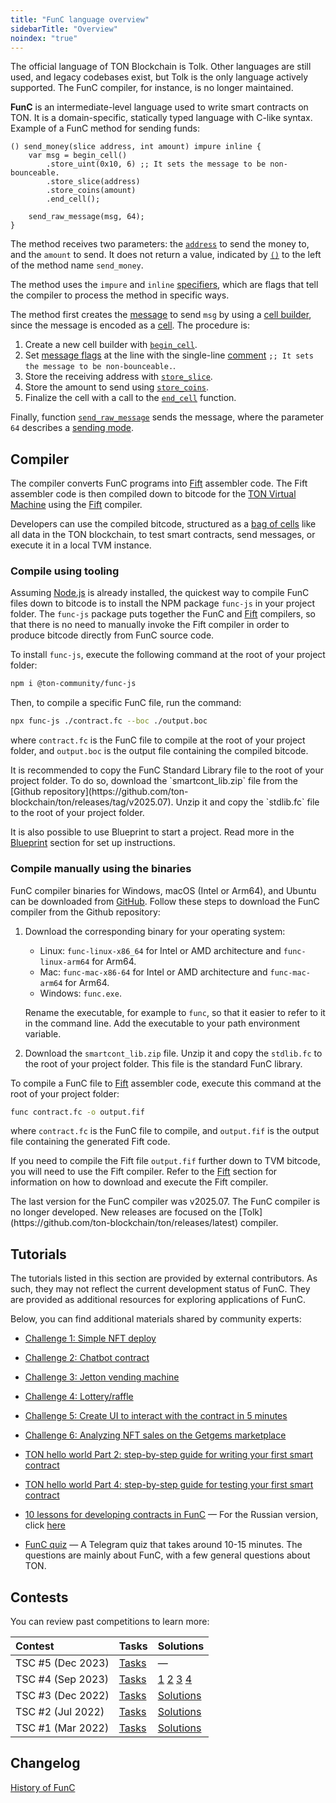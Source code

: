 ```yaml
---
title: "FunC language overview"
sidebarTitle: "Overview"
noindex: "true"
---
```



<Aside>
  The official language of TON Blockchain is Tolk. Other languages are still used, and legacy codebases exist, but Tolk is the only language actively supported. The FunC compiler, for instance, is no longer maintained.
</Aside>

**FunC** is an intermediate-level language used to write smart contracts on TON. It is a domain-specific, statically typed language with C-like syntax.
Example of a FunC method for sending funds:

```func
() send_money(slice address, int amount) impure inline {
    var msg = begin_cell()
        .store_uint(0x10, 6) ;; It sets the message to be non-bounceable.
        .store_slice(address)
        .store_coins(amount)
        .end_cell();

    send_raw_message(msg, 64);
}
```

The method receives two parameters: the [`address`](/foundations/addresses/overview) to send the money to,
and the `amount` to send. It does not return a value, indicated by [`()`](/languages/func/types#tensor-types) to the left of the method name `send_money`.

The method uses the `impure` and `inline` [specifiers](/languages/func/functions#specifiers), which are flags that tell the compiler to process
the method in specific ways.

The method first creates the [message](/foundations/transaction) to send `msg` by using a [cell builder](/tvm/builders-and-slices), since the message is encoded as a [cell](/tvm/serialization/cells). The procedure is:

1. Create a new cell builder with [`begin_cell`](/languages/func/stdlib#begin-cell).
1. Set [message flags](/foundations/messages/internal) at the line with the single-line [comment](/languages/func/comments) `;; It sets the message to be non-bounceable.`.
1. Store the receiving address with [`store_slice`](/languages/func/stdlib#store-slice).
1. Store the amount to send using [`store_coins`](/languages/func/stdlib#store-coins).
1. Finalize the cell with a call to the [`end_cell`](/languages/func/stdlib#end-cell) function.

Finally, function [`send_raw_message`](/languages/func/stdlib#send-raw-message) sends the message, where the parameter `64` describes a [sending mode](/foundations/messages/internal).

## Compiler

The compiler converts FunC programs into [Fift](/languages/fift) assembler code. The Fift assembler code is then compiled down to
bitcode for the [TON Virtual Machine](/tvm/overview) using the [Fift](/languages/fift) compiler.

Developers can use the compiled bitcode, structured as a [bag of cells](/tvm/serialization/boc) like all data in the TON blockchain, to test smart contracts, send messages, or execute it in a local TVM instance.

### Compile using tooling

Assuming [Node.js](https://nodejs.org/en/download) is already installed, the quickest way to compile FunC files down to bitcode is to install the
NPM package `func-js` in your project folder. The `func-js` package puts together the FunC and [Fift](/languages/fift) compilers, so that there is no
need to manually invoke the Fift compiler in order to produce bitcode directly from FunC source code.

To install `func-js`, execute the following command at the root of your project folder:

```bash
npm i @ton-community/func-js
```

Then, to compile a specific FunC file, run the command:

```bash
npx func-js ./contract.fc --boc ./output.boc
```

where `contract.fc` is the FunC file to compile at the root of your project folder,
and `output.boc` is the output file containing the compiled bitcode.

<Aside>
  It is recommended to copy the FunC Standard Library file to the root of your project folder. To do so,
  download the `smartcont_lib.zip` file from the [Github repository](https://github.com/ton-blockchain/ton/releases/tag/v2025.07).
  Unzip it and copy the `stdlib.fc` file to the root of your project folder.
</Aside>

It is also possible to use Blueprint to start a project. Read more in the [Blueprint](/ecosystem/blueprint/overview) section for set up instructions.

### Compile manually using the binaries

FunC compiler binaries for Windows, macOS (Intel or Arm64), and Ubuntu can be downloaded from [GitHub](https://github.com/ton-blockchain/ton/releases/tag/v2025.07).
Follow these steps to download the FunC compiler from the Github repository:

1. Download the corresponding binary for your operating system:

   - Linux: `func-linux-x86_64` for Intel or AMD architecture and `func-linux-arm64` for Arm64.
   - Mac: `func-mac-x86-64` for Intel or AMD architecture and `func-mac-arm64` for Arm64.
   - Windows: `func.exe`.

   Rename the executable, for example to `func`, so that it easier to refer to it in the command line. Add the executable to
   your path environment variable.

1. Download the `smartcont_lib.zip` file. Unzip it and copy the `stdlib.fc` to the root of your project folder. This file is the standard FunC library.

To compile a FunC file to [Fift](/languages/fift) assembler code, execute this command at the root of your project folder:

```bash
func contract.fc -o output.fif
```

where `contract.fc` is the FunC file to compile, and `output.fif` is the output file containing the generated Fift code.

If you need to compile the Fift file `output.fif` further down to TVM bitcode, you will need to use the Fift compiler.
Refer to the [Fift](/languages/fift) section for information on how to download and execute the Fift compiler.

<Aside>
  The last version for the FunC compiler was v2025.07. The FunC compiler is no longer developed. New releases are focused on the [Tolk](https://github.com/ton-blockchain/ton/releases/latest) compiler.
</Aside>

## Tutorials

<Aside>
  The tutorials listed in this section are provided by external contributors. As such,
  they may not reflect the current development status of FunC. They are provided as additional resources
  for exploring applications of FunC.
</Aside>

Below, you can find additional materials shared by community experts:

- [Challenge 1: Simple NFT deploy](https://github.com/romanovichim/TONQuest1/)

- [Challenge 2: Chatbot contract](https://github.com/romanovichim/TONQuest2/)

- [Challenge 3: Jetton vending machine](https://github.com/romanovichim/TONQuest3/)

- [Challenge 4: Lottery/raffle](https://github.com/romanovichim/TONQuest4/)

- [Challenge 5: Create UI to interact with the contract in 5 minutes](https://github.com/romanovichim/TONQuest5/)

- [Challenge 6: Analyzing NFT sales on the Getgems marketplace](https://github.com/romanovichim/TONQuest6/)

- [TON hello world Part 2: step-by-step guide for writing your first smart contract](https://ton-community.github.io/tutorials/02-contract/)

- [TON hello world Part 4: step-by-step guide for testing your first smart contract](https://ton-community.github.io/tutorials/04-testing/)

- [10 lessons for developing contracts in FunC](https://github.com/romanovichim/TonFunClessons_Eng/) — For the Russian version, click [here](https://github.com/romanovichim/TonFunClessons_ru/)

- [FunC quiz](https://t.me/toncontests/60/) — A Telegram quiz that takes around 10-15 minutes. The questions are mainly about FunC, with a few general questions about TON.

## Contests

You can review past competitions to learn more:

| Contest           | Tasks                                                     | Solutions                                                                                                                                                           |
| :---------------- | :-------------------------------------------------------- | :------------------------------------------------------------------------------------------------------------------------------------------------------------------ |
| TSC #5 (Dec 2023) | [Tasks](https://github.com/ton-community/tsc5/)           | —                                                                                                                                                                   |
| TSC #4 (Sep 2023) | [Tasks](https://github.com/ton-community/tsc4/)           | [1](https://github.com/aSpite/tsc4-contracts) [2](https://github.com/ProgramCrafter/tsc4) [3](https://github.com/Gusarich/tsc4) [4](https://github.com/akifoq/tsc4) |
| TSC #3 (Dec 2022) | [Tasks](https://github.com/ton-blockchain/func-contest3/) | [Solutions](https://github.com/nns2009/TON-FunC-contest-3/)                                                                                                         |
| TSC #2 (Jul 2022) | [Tasks](https://github.com/ton-blockchain/func-contest2/) | [Solutions](https://github.com/ton-blockchain/func-contest2-solutions/)                                                                                             |
| TSC #1 (Mar 2022) | [Tasks](https://github.com/ton-blockchain/func-contest1/) | [Solutions](https://github.com/ton-blockchain/func-contest1-solutions/)                                                                                             |

## Changelog

[History of FunC](/languages/func/changelog)
